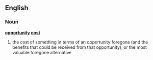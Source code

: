 ==English==
===Noun===
{{wikipedia}}
'''[[opportunity]] [[cost]]'''
# the cost of something in terms of an opportunity foregone (and the benefits that could be received from that opportunity), or the most valuable foregone alternative